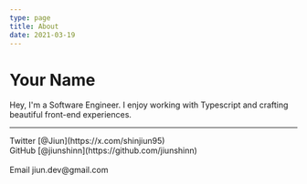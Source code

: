 ```yaml
---
type: page
title: About
date: 2021-03-19
---
```


# Your Name

Hey, I'm a Software Engineer. I enjoy working with Typescript and crafting beautiful front-end experiences.

---

<div>
  Twitter [@Jiun](https://x.com/shinjiun95)
  <br />
  GitHub [@jiunshinn](https://github.com/jiunshinn)
  <br />
  <br />
  Email jiun.dev@gmail.com
</div>
